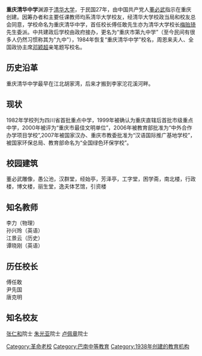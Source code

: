 {{coord|29|27|31|N|106|32|7|E|region:CN-50_type:edu|display=title}}
{{Infobox Highschool4
| name = 重庆清华中学
| other_name = Chongqing Tsinghua High School
| image = [http://a3.att.hudong.com/67/89/01000000000000119088917714367.jpg]
| logo = 
| motto = 自强不息，厚德载物
| established = 1938年（民国二十七年）
| establisher = [[傅任敢|傅任敢]]
| type = 公立
| belong = 重庆市巴南区教育委员会
| district ={{CHN-1949}}[[重庆市|重庆市]][[巴南区|巴南区]][[李家沱|李家沱]]
| grades = 初中至高中共六年级
| principal = 隆勇
| secretary = 吴明康
| vice-principal = 漆红娟、隆勇、方康孝、陈文新
| dean = 
| sc =
| house = 
| faculty = 
| staff = 
| students = 近4000名
| athletics = 
| conference = 
| colors = 
| mascot = 
| magazine = 《重庆清华》
| free_label = 校庆
| free_text = 4月29日
| free_label2 = 面积
| free_text2 = 153,000平方米
| address = [[重庆市|重庆市]][[巴南区|巴南区]]李家沱土桥
| tel = +86 023—62590560
| fax = 
| mail = 
| website = http://www.cqqh.net/
| label_color = blue
| border_color = blue
}}
'''重庆清华中学'''渊源于[[清华大学|清华大学]]，于民国27年，由中国共产党人[[董必武|董必武]]指示在重庆创建。因筹办者和主要任课教师均系清华大学校友，经清华大学校政当局和校友总会同意，学校命名为重庆清华中学，首任校长傅任敢先生亦为清华大学校长[[梅贻琦|梅贻琦]]先生委派。中共建政后学校由政府接办，更名为“重庆市第九中学”（至今民间有很多人仍然习惯称其为"九中"），1984年恢复“重庆清华中学”校名，周恩来夫人、全国政协主席[[邓颖超|邓颖超]]亲笔题写校名。

== 历史沿革 ==
重庆清华中学最早在江北胡家湾，后来才搬到李家沱花溪河畔。
== 现状 ==
1982年学校列为四川省首批重点中学，1999年被确认为重庆直辖后首批市级重点中学，2000年被评为“重庆市最佳文明单位”，2006年被教育部批准为“中外合作办学项目学校”,2007年被国家汉办、重庆市教委批准为“汉语国际推广基地学校”，被国家环保总局、教育部命名为“全国绿色环保学校”。
== 校园建筑 ==
董必武雕像，愚公池，汉群堂，经始亭，芳泽亭，工字堂，困学斋，南北楼，行政楼，博文楼，丽生堂，逸夫体艺馆，引资楼

== 知名教师 ==
李力（物理）<br/>孙兴玲（英语）<br/>江景云（历史）<br/>谭晓刚（英语）

== 历任校长 ==
傅任敢<br/>尹先国<br/>唐克明

== 知名校友 ==
[[张仁和|张仁和]]院士
[[朱光亚|朱光亚]]院士
[[卢佩章|卢佩章]]院士

[[Category:革命老校|Category:革命老校]]
[[Category:巴南中等教育|Category:巴南中等教育]]
[[Category:1938年创建的教育机构|Category:1938年创建的教育机构]]